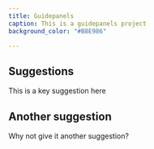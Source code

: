 ```yaml
---
title: Guidepanels
caption: This is a guidepanels project
background_color: "#B8E986"

---
```

## Suggestions

This is a key suggestion here

## Another suggestion

Why not give it another suggestion?